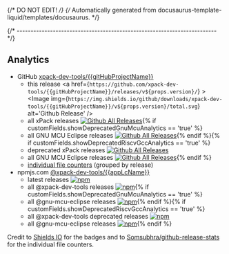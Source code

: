{/* DO NOT EDIT! */}
{/* Automatically generated from docusaurus-template-liquid/templates/docusaurus. */}


{/* ------------------------------------------------------------------------ */}

## Analytics

- GitHub [xpack-dev-tools/{{gitHubProjectName}}](https://github.com/xpack-dev-tools/{{gitHubProjectName}}/)
  - this release <a href={`https://github.com/xpack-dev-tools/{{gitHubProjectName}}/releases/v${props.version}/`} ><Image img={`https://img.shields.io/github/downloads/xpack-dev-tools/{{gitHubProjectName}}/v${props.version}/total.svg`} alt='Github Release' /></a>
  - all xPack releases [![Github All Releases](https://img.shields.io/github/downloads/xpack-dev-tools/{{gitHubProjectName}}/total.svg)](https://github.com/xpack-dev-tools/{{gitHubProjectName}}/releases/){% if customFields.showDeprecatedGnuMcuAnalytics == 'true' %}
  - all GNU MCU Eclipse releases [![Github All Releases](https://img.shields.io/github/downloads/gnu-mcu-eclipse/{{appLcName}}/total.svg)](https://github.com/gnu-mcu-eclipse/{{appLcName}}/releases/){% endif %}{% if customFields.showDeprecatedRiscvGccAnalytics == 'true' %}
  - deprecated xPack releases [![Github All Releases](https://img.shields.io/github/downloads/xpack-dev-tools/riscv-none-embed-gcc-xpack/total.svg)](https://github.com/xpack-dev-tools/riscv-none-embed-gcc-xpack/releases/)
  - all GNU MCU Eclipse releases [![Github All Releases](https://img.shields.io/github/downloads/gnu-mcu-eclipse/riscv-none-gcc/total.svg)](https://github.com/gnu-mcu-eclipse/riscv-none-gcc/releases/){% endif %}
  - [individual file counters](https://somsubhra.github.io/github-release-stats/?username=xpack-dev-tools&repository={{gitHubProjectName}}) (grouped by release)
- npmjs.com [@xpack-dev-tools/{{appLcName}}](https://www.npmjs.com/package/@xpack-dev-tools/{{appLcName}})
  - latest releases [![npm](https://img.shields.io/npm/dw/@xpack-dev-tools/{{appLcName}}.svg)](https://www.npmjs.com/package/@xpack-dev-tools/{{appLcName}}/)
  - all @xpack-dev-tools releases [![npm](https://img.shields.io/npm/dt/@xpack-dev-tools/{{appLcName}}.svg)](https://www.npmjs.com/package/@xpack-dev-tools/{{appLcName}}/){% if customFields.showDeprecatedGnuMcuAnalytics == 'true' %}
  - all @gnu-mcu-eclipse releases [![npm](https://img.shields.io/npm/dt/@gnu-mcu-eclipse/{{appLcName}}.svg)](https://www.npmjs.com/package/@gnu-mcu-eclipse/{{appLcName}}/){% endif %}{% if customFields.showDeprecatedRiscvGccAnalytics == 'true' %}
  - all @xpack-dev-tools deprecated releases [![npm](https://img.shields.io/npm/dt/@xpack-dev-tools/riscv-none-embed-gcc.svg)](https://www.npmjs.com/package/@xpack-dev-tools/riscv-none-embed-gcc/)
  - all @gnu-mcu-eclipse releases [![npm](https://img.shields.io/npm/dt/@gnu-mcu-eclipse/riscv-none-gcc.svg)](https://www.npmjs.com/package/@gnu-mcu-eclipse/riscv-none-gcc/){% endif %}

Credit to [Shields IO](https://shields.io) for the badges and to
[Somsubhra/github-release-stats](https://github.com/Somsubhra/github-release-stats)
for the individual file counters.
